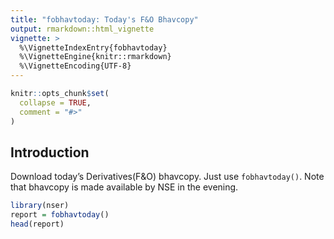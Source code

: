 ---
title: "fobhavtoday: Today's F&O Bhavcopy"
output: rmarkdown::html_vignette
vignette: >
  %\VignetteIndexEntry{fobhavtoday}
  %\VignetteEngine{knitr::rmarkdown}
  %\VignetteEncoding{UTF-8}
---

```{r, include = FALSE}
knitr::opts_chunk$set(
  collapse = TRUE,
  comment = "#>"
)
```

## Introduction 

Download today's Derivatives(F&O) bhavcopy. Just use ```fobhavtoday()```. Note that bhavcopy is made available by NSE in the evening. 

``` r
library(nser)
report = fobhavtoday()
head(report)
```
